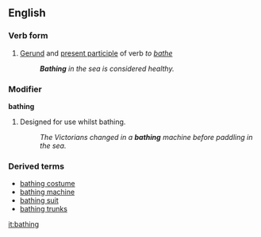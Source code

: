 ==English==
===Verb form===
{{wikipedia}}
#[[Gerund]] and [[present participle]] of verb ''to [[bathe]]''
#:'''''Bathing''' in the sea is considered healthy.''

===Modifier===
'''bathing'''
#Designed for use whilst bathing.
#:''The Victorians changed in a '''bathing''' machine before paddling in the sea.''

===Derived terms===
*[[bathing costume]]
*[[bathing machine]]
*[[bathing suit]]
*[[bathing trunks]]

[[it:bathing]]